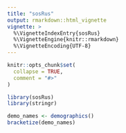 ```yaml
---
title: "sosRus"
output: rmarkdown::html_vignette
vignette: >
  %\VignetteIndexEntry{sosRus}
  %\VignetteEngine{knitr::rmarkdown}
  %\VignetteEncoding{UTF-8}
---
```


```r
knitr::opts_chunk$set(
  collapse = TRUE,
  comment = "#>"
)
```

```r
library(sosRus)
library(stringr)
```

```r
demo_names <- demographics()
bracketize(demo_names)
```
